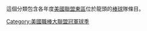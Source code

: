 這個分類包含各年度[[美國聯盟|美國聯盟]][[美國聯盟東區|東區]]位於龍頭的[[棒球|棒球]]隊{{le|球季|Season (sports)}}條目。

[[Category:美國職棒大聯盟冠軍球季|Category:美國職棒大聯盟冠軍球季]]